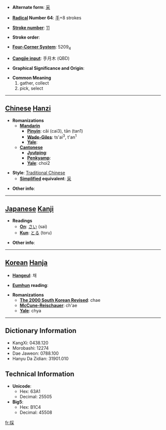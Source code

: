 * '''Alternate form''': [[采]]

* '''[[Wiktionary:Chinese radical index| Radical]] Number 64''': [[Wiktionary:Chinese radical index 手|手]]+8 strokes

* '''[[Wiktionary:Chinese total strokes index|Stroke number]]''': [[Wiktionary:Chinese total strokes index 11|11]]

* '''Stroke order''': 

* '''[[Wiktionary:Chinese four corner index|Four-Corner System]]''': 5209<sub>4</sub>

* '''[[Wiktionary:Chinese Cangjie index|Cangjie input]]''': 手月木 (QBD)

* '''Graphical Significance and Origin''': 

* '''Common Meaning'''
*#gather, collect
*# pick, select


----

== [[Chinese]] [[Hanzi]] ==

* '''Romanizations'''
** '''[[Mandarin]]'''
*** '''[[Pinyin]]''': cǎi (cai3), tān (tan1)
*** '''[[Wade-Giles]]''': ts'ai<sup>3</sup>, t'an<sup>1</sup>
*** '''[[Yale]]''': 
** '''[[Cantonese]]'''
*** '''[[Jyutping]]''':
*** '''[[Penkyamp]]''': 
*** '''[[Yale]]''': choi2

* '''Style''': [[Traditional Chinese]] 
** '''[[Simplified Chinese|Simplified]] equivalent''': [[采]]

* '''Other info''': 

----

== [[Japanese]] [[Kanji]] ==

* '''Readings'''
** '''[[On]]''': [[さい]] (sai)
** '''[[Kun]]''': [[とる]] (toru)

* '''Other info''':  

----

== [[Korean]] [[Hanja]] ==

* '''[[Hangeul]]''': 채

* '''[[Eumhun]] reading''': 

* '''Romanizations'''
** '''[[The 2000 South Korean Revised Romanization|The 2000 South Korean Revised]]''': chae
** '''[[McCune-Reischauer]]''': ch'ae
** '''[[Yale]]''': chya

----

== Dictionary Information ==

* KangXi: 0438.120
* Morobashi: 12274
* Dae Jaweon: 0788.100
* Hanyu Da Zidian: 31901.010

== Technical Information ==

* '''Unicode''':
** Hex: 63A1
** Decimal: 25505
* '''Big5''':
** Hex: B1C4
** Decimal: 45508

[[fr:採]]